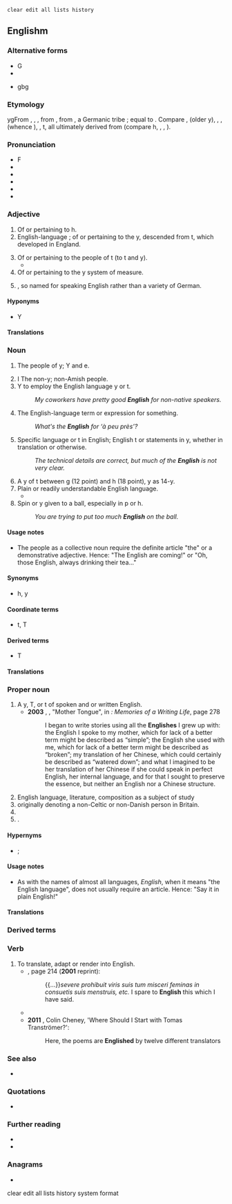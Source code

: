  clear edit all lists history

==Englishm==
===Alternative forms===
* G
*
* {{sense|spin / spinning}} gbg

===Etymology===
{{root|en|ine-pro|*h₂enǵʰ-}}
ygFrom , , , from , from , a Germanic tribe ; equal to . Compare ,  (older y), , ,  (whence ), , t, all ultimately derived from  (compare h, , , ).

===Pronunciation===
* F 
*
*
*
*
* {{hyphenation|en|Eng|lish}}

===Adjective===

# Of or pertaining to h.
# English-language <!--hyphenated synonym, please do not delete-->; of or pertaining to the y, descended from t, which developed in England.
#: {{ux|en|Those immigrants Anglicised their names to make them sound more '''English'''.}}
# Of or pertaining to the people of t (to t and y).
#*
# Of or pertaining to the y system of measure.
#: {{ux|en|an '''English''' ton}}
# {{lb|en|Amish}} , so named for speaking English rather than a variety of German.

====Hyponyms====
* Y

====Translations====
===Noun===

# The people of y; Y and e.
#: {{ux|en|The Scottish and the '''English''' have a history of conflict.}}
# I The non-y; non-Amish people.
# Y to employ the English language y or t.
#: ''My coworkers have pretty good '''English''' for non-native speakers.''
# The English-language term or expression for something.
#: ''What's the '''English''' for ‘à peu près’?''
# Specific language or t in English; English t or statements in y, whether in translation or otherwise.
#: ''The technical details are correct, but much of the '''English''' is not very clear.''
# A y of t between g (12 point) and h (18 point), y as 14-y.
# Plain or readily understandable English language.
#* {{quote-av|en|year=1994|actor=Brent Spiner and Gates McFadden|episode=All Good Things...|title=Star Trek: The Next Generation|writers=Brannon Braga and Ronald D. Moore|season=7|number=25-26|text=''Data'': I have completed my analysis of the anomaly. It appears to be a multi-phasic temporal convergence in the space-time continuum. / ''Dr. Crusher:'' In '''English,''' Data.}}
# Spin or y given to a ball, especially in p or h.
#: ''You are trying to put too much '''English''' on the ball.''

====Usage notes====
* The people as a collective noun require the definite article "the" or a demonstrative adjective. Hence: "The English are coming!" or "Oh, those English, always drinking their tea..."

====Synonyms====
* {{sense|type size}} {{qualifier|German contexts}} h, {{qualifier|French contexts}} y

====Coordinate terms====
* {{sense|sidespin}} t, T

====Derived terms====
* T

====Translations====
===Proper noun===
# A y, T, or t of spoken and or written English.
#* '''2003''' , , "Mother Tongue", in '': Memories of a Writing Life'', page 278
#*: I began to write stories using all the '''Englishes''' I grew up with: the English I spoke to my mother, which for lack of a better term might be described as “simple”; the English she used with me, which for lack of a better term might be described as “broken”; my translation of her Chinese, which could certainly be described as “watered down”; and what I imagined to be her translation of her Chinese if she could speak in perfect English, her internal language, and for that I sought to preserve the essence, but neither an English nor a Chinese structure.
# English language, literature, composition as a subject of study
# originally denoting a non-Celtic or non-Danish person in Britain.
#
# .{{cln|en|eponyms}}

====Hypernyms====
* {{sense|language spoken in British Isles, North America, etc}} ; 

====Usage notes====
* As with the names of almost all languages, ''English'', when it means "the English language", does not usually require an article. Hence: "Say it in plain English!"

====Translations====
===Derived terms===
===Verb===

# To translate, adapt or render into English.
#* , page 214 ('''2001''' reprint):
#*: {{...}}''severe prohibuit viris suis tum misceri feminas in consuetis suis menstruis, etc.'' I spare to '''English''' this which I have said.
#* {{quote-book|en|year=1901 |title=The Speaker, the Liberal Review - Volume 3 |author=|page=654 |ISBN=|passage=Mamma is an adaptation of a French farce by Mr. Sydney Grundy, made in the time when his chief claim to recognition as a playwright lay in his ingenious aptitude for '''Englishing''' the un-Englishable.}}
#* '''2011''' , Colin Cheney, 'Where Should I Start with Tomas Tranströmer?':
#*: Here, the poems are '''Englished''' by twelve different translators

===See also===
* 

===Quotations===
*

===Further reading===
*
* 

===Anagrams===
* {{cln|en|autological terms|unisex given names}}
{{c|en|English|Ethnonyms|Languages|Nationalities}} clear edit all lists history system format